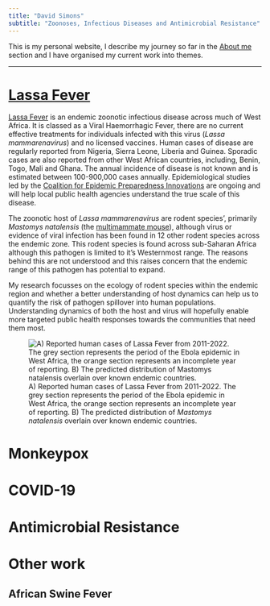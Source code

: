 ```yaml
---
title: "David Simons"
subtitle: "Zoonoses, Infectious Diseases and Antimicrobial Resistance"
---
```


This is my personal website, I describe my journey so far in the [About me](about.qmd) section and I have organised my current work into themes.

---

# [Lassa Fever](lassa.qmd)

[Lassa Fever](https://www.cdc.gov/vhf/lassa/index.html) is an endemic zoonotic infectious disease across much of West Africa. It is classed as a Viral Haemorrhagic Fever, there are no current effective treatments for individuals infected with this virus (*Lassa mammarenavirus*) and no licensed vaccines. Human cases of disease are regularly reported from Nigeria, Sierra Leone, Liberia and Guinea. Sporadic cases are also reported from other West African countries, including, Benin, Togo, Mali and Ghana. The annual incidence of disease is not known and is estimated between 100-900,000 cases annually. Epidemiological studies led by the [Coalition for Epidemic Preparedness Innovations](https://cepi.net/news_cepi/largest-ever-lassa-fever-research-programme-launches-in-west-africa/?swcfpc=1) are ongoing and will help local public health agencies understand the true scale of this disease.

The zoonotic host of *Lassa mammarenavirus* are rodent species', primarily *Mastomys natalensis* (the [multimammate mouse](https://en.wikipedia.org/wiki/Natal_multimammate_mouse)), although virus or evidence of viral infection has been found in 12 other rodent species across the endemic zone. This rodent species is found across sub-Saharan Africa although this pathogen is limited to it's Westernmost range. The reasons behind this are not understood and this raises concern that the endemic range of this pathogen has potential to expand.

My research focusses on the ecology of rodent species within the endemic region and whether a better understanding of host dynamics can help us to quantify the risk of pathogen spillover into human populations. Understanding dynamics of both the host and virus will hopefully enable more targeted public health responses towards the communities that need them most.

![A) Reported human cases of Lassa Fever from 2011-2022. The grey section represents the period of the Ebola epidemic in West Africa, the orange section represents an incomplete year of reporting. B) The predicted distribution of *Mastomys natalensis* overlain over known endemic countries.](images/lassa_cases_endemic.svg)

# Monkeypox

# COVID-19

# Antimicrobial Resistance

# Other work

## African Swine Fever